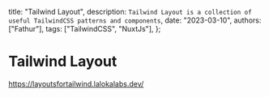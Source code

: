   title: "Tailwind Layout",
  description: `Tailwind Layout is a collection of useful TailwindCSS patterns and components`,
  date: "2023-03-10",
  authors: ["Fathur"],
  tags: ["TailwindCSS", "NuxtJs"],
};

# Tailwind Layout



https://layoutsfortailwind.lalokalabs.dev/

